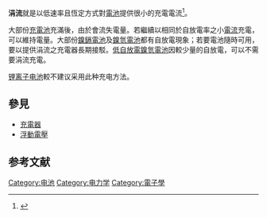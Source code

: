 '''涓流'''就是以低速率且恆定方式對[[電池|電池]]提供很小的充電電流<ref name="華">{{cite web | language = zh-tw | publisher = 華麗光電科技 | title = 電池充電過程與電池充電方法 | url = http://www.color.yes.ms/?GoldWeb=color&A=802 | author =  | date =  | accessdate = 2011-04-12 }}{{Dead link|date=2019年12月 |bot=InternetArchiveBot |fix-attempted=yes }}</ref>。

大部份[[充電池|充電池]]充滿後，由於{{link-en|自放電現象|Self-discharge}}會流失電量。若繼續以相同於自放電率之小[[電流|電流]]充電，可以維持電量。大部份[[鎳鎘電池|鎳鎘電池]]及[[鎳氫電池|鎳氫電池]]都有自放電現象；若要電池隨時可用，要以提供涓流之充電器長期接駁。[[低自放電鎳氫電池|低自放電鎳氫電池]]因較少量的自放電，可以不需要涓流充電。

[[锂离子电池|锂离子电池]]較不建议采用此种充电方法{{Citation needed}}。

==參見==
*[[充電器|充電器]]
*[[浮動電壓|浮動電壓]]
==参考文献==
{{reflist}}

{{電子學小作品}}

[[Category:电池|Category:电池]]
[[Category:电力学|Category:电力学]]
[[Category:電子學|Category:電子學]]